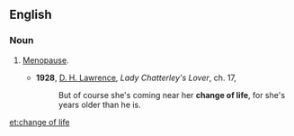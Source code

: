 ==English==

===Noun===
{{en-noun|head=[[change]] [[of]] [[life]]|-}}

# {{context|idiomatic|dated|euphemistic|lang=en}} [[menopause|Menopause]].
#* '''1928''', [[w:D._H._Lawrence|D. H. Lawrence]], ''Lady Chatterley's Lover'', ch. 17,
#*: But of course she's coming near her '''change of life''', for she's years older than he is.

[[et:change of life]]